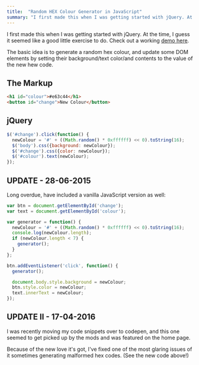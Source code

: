 ```yaml
---
title:  "Random HEX Colour Generator in JavaScript"
summary: "I first made this when I was getting started with jQuery. At the time, I guess it seemed like a good"
---
```


I first made this when I was getting started with jQuery. At the time, I guess it seemed like a good little exercise to do. Check out a working [demo here](http://codepen.io/alexpate/pen/oxddzg).

The basic idea is to generate a random hex colour, and update some DOM elements by setting their background/text color/and contents to the value of the new hew code.

## The Markup

```html
<h1 id="colour">#e63c44</h1>
<button id="change">New Colour</button>
```

## jQuery

```javascript
$('#change').click(function() {
  newColour = '#' + ((Math.random() * 0xffffff) << 0).toString(16);
  $('body').css({background: newColour});
  $('#change').css({color: newColour});
  $('#colour').text(newColour);
});
```

## UPDATE - 28-06-2015

Long overdue, have included a vanilla JavaScript version as well:

```javascript
var btn = document.getElementById('change');
var text = document.getElementById('colour');

var generator = function() {
  newColour = '#' + ((Math.random() * 0xffffff) << 0).toString(16);
  console.log(newColour.length);
  if (newColour.length < 7) {
    generator();
  }
};

btn.addEventListener('click', function() {
  generator();

  document.body.style.background = newColour;
  btn.style.color = newColour;
  text.innerText = newColour;
});
```

## UPDATE II - 17-04-2016

I was recently moving my code snippets over to codepen, and this one seemed to get picked up by the mods and was featured on the home page.

Because of the new love it's got, I've fixed one of the most glaring issues of it sometimes generating malformed hex codes. (See the new code above!)
